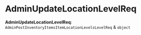 
# AdminUpdateLocationLevelReq

 **AdminUpdateLocationLevelReq**: `AdminPostInventoryItemsItemLocationLevelsLevelReq` & `object`

